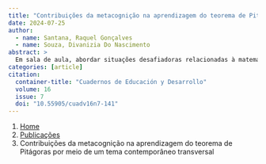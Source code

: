 ```yaml
---
title: "Contribuições da metacognição na aprendizagem do teorema de Pitágoras por meio de um tema contemporâneo transversal"
date: 2024-07-25
author:
  - name: Santana, Raquel Gonçalves
  - name: Souza, Divanizia Do Nascimento
abstract: > 
  Em sala de aula, abordar situações desafiadoras relacionadas à matemática para que os estudantes desenvolvam estratégias de resolução de situações-problema contribui para que eles ampliem seus conhecimentos acerca dos conceitos e procedimentos matemáticos e desenvolvam a capacidade de gerenciar informações. Neste estudo, analisamos as estratégias metacognitivas mobilizadas por estudantes de uma turma de correção de fluxo do 9º do Ensino Fundamental durante a vivência de um recorte de uma Unidade de Ensino Potencialmente Significativa (UEPS) com abordagem de tema contemporâneo transversal relativo à cidadania. A UEPS teve como finalidade promover a aprendizagem significativa sobre o teorema de Pitágoras. No percurso metodológico e na análise dos dados se considerou as estratégias metacognitivas relacionadas aos componentes do conhecimento, com os elementos metacognitivos pessoa, tarefa e estratégia e para o controle executivo e autorregulador foram apresentados os elementos planificação, monitoração e avaliação, detalhados por Rosa (2011), que favorecem a ativação do pensamento metacognitivo. Para promover a aprendizagem do teorema de Pitágoras, usou-se como tema norteador a acessibilidade arquitetônica para pessoas com dificuldade de locomoção, o que serviu para motivar os estudantes a fazerem correlações do conteúdo com seu cotidiano. Identificamos a existência de indícios dos elementos metacognitivos nas manifestações verbais durante a leitura, decodificação, interpretação e compreensão dos enunciados das atividades propostas.
categories: [article]
citation: 
  container-title: "Cuadernos de Educación y Desarrollo"
  volume: 16
  issue: 7
  doi: "10.55905/cuadv16n7-141"
---
```


```{=html}
<nav aria-label="breadcrumb">
  <ol class="breadcrumb">
    <li class="breadcrumb-item"><a href="../../index.html">Home</a></li>
    <li class="breadcrumb-item"><a href="../index.html">Publicações</a></li>
    <li class="breadcrumb-item active" aria-current="page">Contribuições da metacognição na aprendizagem do teorema de Pitágoras por meio de um tema contemporâneo transversal</li>
  </ol>
</nav>
```
